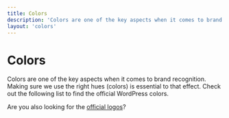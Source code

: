 ```yaml
---
title: Colors
description: 'Colors are one of the key aspects when it comes to brand recognition. Making sure we use the right hues (colors) is essential to that effect.'
layout: 'colors'
---
```




# Colors

Colors are one of the key aspects when it comes to brand recognition. Making sure we use the right hues (colors) is essential to that effect. Check out the following list to find the official WordPress colors.

Are you also looking for the [official logos](https://make.wordpress.org/design/handbook/design-guide/foundations/identity/)?

<Break />
<ColorPalettes />
